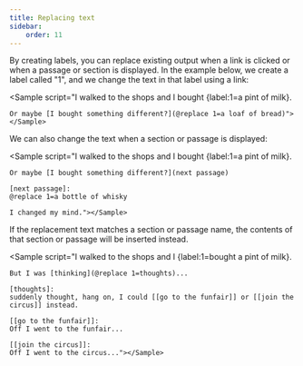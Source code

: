 ```yaml
---
title: Replacing text
sidebar:
    order: 11
---
```



By creating labels, you can replace existing output when a link is clicked or when a passage or section is displayed. In the example below, we create a label called "1", and we change the text in that label using a link:

<Sample script="I walked to the shops and I bought {label:1=a pint of milk}.

    Or maybe [I bought something different?](@replace 1=a loaf of bread)"></Sample>

We can also change the text when a section or passage is displayed:

<Sample script="I walked to the shops and I bought {label:1=a pint of milk}.

    Or maybe [I bought something different?](next passage)

    [next passage]:
    @replace 1=a bottle of whisky

    I changed my mind."></Sample>

If the replacement text matches a section or passage name, the contents of that section or passage will be inserted instead.

<Sample script="I walked to the shops and I {label:1=bought a pint of milk}.

    But I was [thinking](@replace 1=thoughts)...

    [thoughts]:
    suddenly thought, hang on, I could [[go to the funfair]] or [[join the circus]] instead.

    [[go to the funfair]]:
    Off I went to the funfair...

    [[join the circus]]:
    Off I went to the circus..."></Sample>